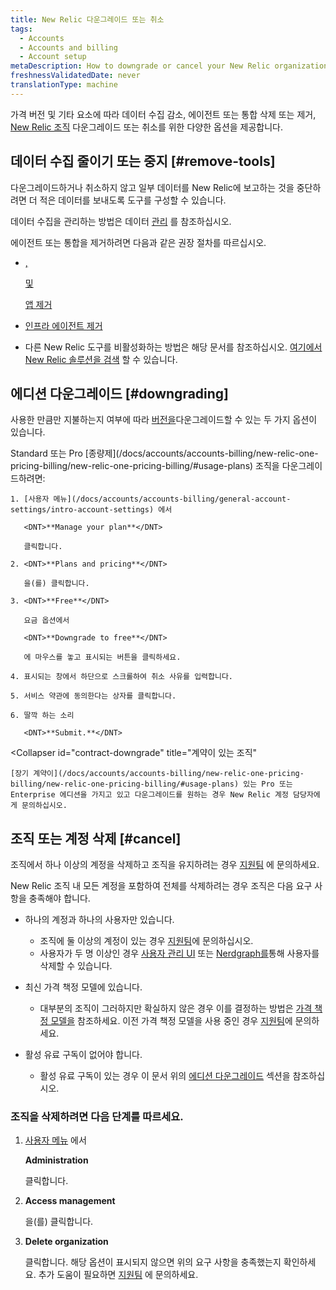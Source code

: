 ```yaml
---
title: New Relic 다운그레이드 또는 취소
tags:
  - Accounts
  - Accounts and billing
  - Account setup
metaDescription: How to downgrade or cancel your New Relic organization.
freshnessValidatedDate: never
translationType: machine
---
```


가격 버전 및 기타 요소에 따라 데이터 수집 감소, 에이전트 또는 통합 삭제 또는 제거, [New Relic 조직](/docs/accounts/accounts-billing/new-relic-one-pricing-users/new-relic-account-structure) 다운그레이드 또는 취소를 위한 다양한 옵션을 제공합니다.

## 데이터 수집 줄이기 또는 중지 [#remove-tools]

다운그레이드하거나 취소하지 않고 일부 데이터를 New Relic에 보고하는 것을 중단하려면 더 적은 데이터를 보내도록 도구를 구성할 수 있습니다.

데이터 수집을 관리하는 방법은 데이터 [관리](/docs/telemetry-data-platform/get-data-new-relic/manage-data/manage-your-data) 를 참조하십시오.

에이전트 또는 통합을 제거하려면 다음과 같은 권장 절차를 따르십시오.

* <InlinePopover type="apm">[](/docs/apm/new-relic-apm/maintenance/remove-applications-new-relic/)</InlinePopover>

  [, ](/docs/apm/new-relic-apm/maintenance/remove-applications-new-relic/)

  <InlinePopover type="browser">[](/docs/apm/new-relic-apm/maintenance/remove-applications-new-relic/)</InlinePopover>

  [및 ](/docs/apm/new-relic-apm/maintenance/remove-applications-new-relic/)

  <InlinePopover type="mobile">[](/docs/apm/new-relic-apm/maintenance/remove-applications-new-relic/)</InlinePopover>

  [앱 제거](/docs/apm/new-relic-apm/maintenance/remove-applications-new-relic/)

* [인프라 에이전트 제거](/docs/infrastructure/install-infrastructure-agent/update-or-uninstall/uninstall-infrastructure-agent/)

* 다른 New Relic 도구를 비활성화하는 방법은 해당 문서를 참조하십시오. [여기에서 New Relic 솔루션을 검색](https://newrelic.com/instant-observability/) 할 수 있습니다.

## 에디션 다운그레이드 [#downgrading]

사용한 만큼만 지불하는지 여부에 따라 [버전을](/docs/accounts/accounts-billing/new-relic-one-pricing-billing/new-relic-one-pricing-billing/#editions)다운그레이드할 수 있는 두 가지 옵션이 있습니다.

<CollapserGroup>
  <Collapser
    id="payg-downgrade"
    title="종량제 조직"
  >
    Standard 또는 Pro [종량제](/docs/accounts/accounts-billing/new-relic-one-pricing-billing/new-relic-one-pricing-billing/#usage-plans) 조직을 다운그레이드하려면:

    1. [사용자 메뉴](/docs/accounts/accounts-billing/general-account-settings/intro-account-settings) 에서

       <DNT>**Manage your plan**</DNT>

       클릭합니다.

    2. <DNT>**Plans and pricing**</DNT>

       을(를) 클릭합니다.

    3. <DNT>**Free**</DNT>

       요금 옵션에서

       <DNT>**Downgrade to free**</DNT>

       에 마우스를 놓고 표시되는 버튼을 클릭하세요.

    4. 표시되는 창에서 하단으로 스크롤하여 취소 사유를 입력합니다.

    5. 서비스 약관에 동의한다는 상자를 클릭합니다.

    6. 딸깍 하는 소리

       <DNT>**Submit.**</DNT>
  </Collapser>

  <Collapser
    id="contract-downgrade"
    title="계약이 있는 조직"
  >
    [장기 계약이](/docs/accounts/accounts-billing/new-relic-one-pricing-billing/new-relic-one-pricing-billing/#usage-plans) 있는 Pro 또는 Enterprise 에디션을 가지고 있고 다운그레이드를 원하는 경우 New Relic 계정 담당자에게 문의하십시오.
  </Collapser>
</CollapserGroup>

## 조직 또는 계정 삭제 [#cancel]

조직에서 하나 이상의 계정을 삭제하고 조직을 유지하려는 경우 [지원팀](/docs/using-new-relic/welcome-new-relic/get-started/find-help-use-support-portal) 에 문의하세요.

New Relic 조직 내 모든 계정을 포함하여 전체를 삭제하려는 경우 조직은 다음 요구 사항을 충족해야 합니다.

* 하나의 계정과 하나의 사용자만 있습니다.

  * 조직에 둘 이상의 계정이 있는 경우 [지원팀](/docs/using-new-relic/welcome-new-relic/get-started/find-help-use-support-portal)에 문의하십시오.
  * 사용자가 두 명 이상인 경우 [사용자 관리 UI](/docs/accounts/accounts-billing/new-relic-one-user-management/user-management-ui-and-tasks/#delete-users) 또는 [Nerdgraph를](/docs/apis/nerdgraph/examples/nerdgraph-manage-users/#delete-users)통해 사용자를 삭제할 수 있습니다.

* 최신 가격 책정 모델에 있습니다.

  * 대부분의 조직이 그러하지만 확실하지 않은 경우 이를 결정하는 방법은 [가격 책정 모델을](/docs/accounts/original-accounts-billing/original-product-based-pricing/overview-pricing-models/#determine-pricing) 참조하세요. 이전 가격 책정 모델을 사용 중인 경우 [지원팀](/docs/using-new-relic/welcome-new-relic/get-started/find-help-use-support-portal)에 문의하세요.

* 활성 유료 구독이 없어야 합니다.

  * 활성 유료 구독이 있는 경우 이 문서 위의 [에디션 다운그레이드](#downgrading) 섹션을 참조하십시오.

### 조직을 삭제하려면 다음 단계를 따르세요.

1. [사용자 메뉴](/docs/accounts/accounts-billing/general-account-settings/intro-account-settings) 에서

   <DNT>**Administration**</DNT>

   클릭합니다.

2. <DNT>**Access management**</DNT>

   을(를) 클릭합니다.

3. <DNT>**Delete organization**</DNT>

   클릭합니다. 해당 옵션이 표시되지 않으면 위의 요구 사항을 충족했는지 확인하세요. 추가 도움이 필요하면 [지원팀](/docs/using-new-relic/welcome-new-relic/get-started/find-help-use-support-portal) 에 문의하세요.